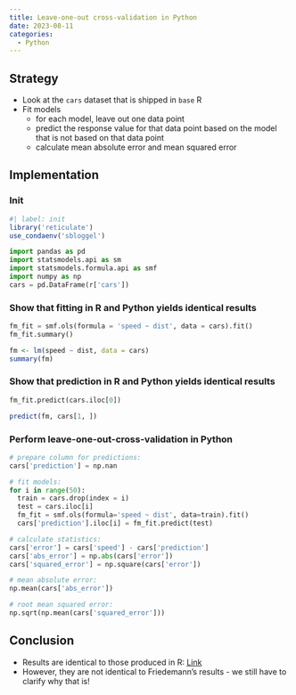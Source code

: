 ```yaml
---
title: Leave-one-out cross-validation in Python
date: 2023-08-11
categories:
  - Python
---
```


## Strategy
* Look at the `cars` dataset that is shipped in `base` R
* Fit models
  * for each model, leave out one data point
  * predict the response value for that data point based on the model that is not based on that data point
  * calculate mean absolute error and mean squared error

## Implementation
### Init
```r
#| label: init
library('reticulate')
use_condaenv('sbloggel')
```

```python
import pandas as pd
import statsmodels.api as sm
import statsmodels.formula.api as smf
import numpy as np
cars = pd.DataFrame(r['cars'])
```

### Show that fitting in R and Python yields identical results
```python
fm_fit = smf.ols(formula = 'speed ~ dist', data = cars).fit()
fm_fit.summary()
```

```r
fm <- lm(speed ~ dist, data = cars)
summary(fm)
```

### Show that prediction in R and Python yields identical results
```python
fm_fit.predict(cars.iloc[0])
```

```r
predict(fm, cars[1, ])
```


### Perform leave-one-out-cross-validation in Python
```python
# prepare column for predictions:
cars['prediction'] = np.nan

# fit models:
for i in range(50):
  train = cars.drop(index = i)
  test = cars.iloc[i]
  fm_fit = smf.ols(formula='speed ~ dist', data=train).fit()
  cars['prediction'].iloc[i] = fm_fit.predict(test)

# calculate statistics:
cars['error'] = cars['speed'] - cars['prediction']
cars['abs_error'] = np.abs(cars['error'])
cars['squared_error'] = np.square(cars['error'])

# mean absolute error:
np.mean(cars['abs_error'])

# root mean squared error:
np.sqrt(np.mean(cars['squared_error']))
```

## Conclusion
* Results are identical to those produced in R: [Link](https://sbloggel.netlify.app/posts/2023-08-08-leave-one-out-cross-validation-in-r/2023-08-08-leave-one-out-cross-validation-in-r)
* However, they are not identical to Friedemann's results - we still have to clarify why that is!
